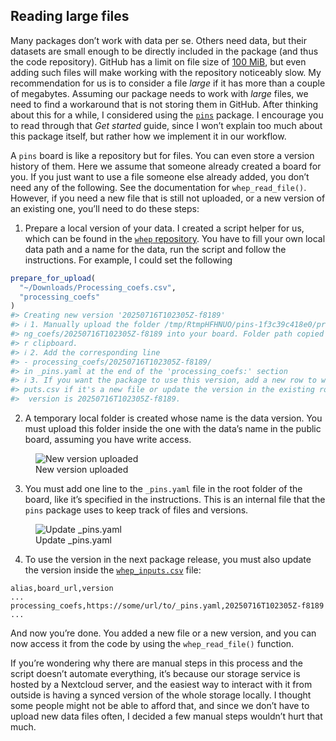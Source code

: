 ## Reading large files

Many packages don't work with data per se. Others need data, but their datasets
are small enough to be directly included in the package (and thus the code
repository). GitHub has a limit on file size of
[100 MiB](https://docs.github.com/en/repositories/working-with-files/managing-large-files/about-large-files-on-github),
but even adding such files will make working with the repository noticeably
slow. My recommendation for us is to consider a file _large_ if it has more
than a couple of megabytes. Assuming our package needs to work with _large_
files, we need to find a workaround that is not storing them in GitHub. After
thinking about this for a while, I considered using the 
[`pins`](https://pins.rstudio.com/articles/pins.html) package. I encourage you
to read through that *Get started* guide, since I won't explain too much
about this package itself, but rather how we implement it in our workflow.

A `pins` board is like a repository but for files. You can even store a version
history of them. Here we assume that someone already created a board for you.
If you just want to use a file someone else already added, you don't need any
of the following. See the documentation for `whep_read_file()`.
However, if you need a new file that is still not uploaded, or a new version of
an existing one, you'll need to do these steps:

1. Prepare a local version of your data. I created a script helper for us, which
  can be found in the [`whep` repository
  ](https://github.com/eduaguilera/whep/blob/main/inst/scripts/prepare_upload.R).
  You have to fill your own local data path and a name for the data, run the
  script and follow the instructions. For example, I could set the following
  ```.r
  prepare_for_upload(
    "~/Downloads/Processing_coefs.csv",
    "processing_coefs"
  )
  #> Creating new version '20250716T102305Z-f8189'
  #> ℹ 1. Manually upload the folder /tmp/RtmpHFHNUO/pins-1f3c39c418e0/processi
  #> ng_coefs/20250716T102305Z-f8189 into your board. Folder path copied to you
  #> r clipboard.
  #> ℹ 2. Add the corresponding line
  #> - processing_coefs/20250716T102305Z-f8189/
  #> in _pins.yaml at the end of the 'processing_coefs:' section
  #> ℹ 3. If you want the package to use this version, add a new row to whep_in
  #> puts.csv if it's a new file or update the version in the existing row. The
  #>  version is 20250716T102305Z-f8189.
  ```

2. A temporary local folder is created whose name is the data version. You must
  upload this folder inside the one with the data's name in the public board,
  assuming you have write access.

  ![New version uploaded](imgs/new_version_uploaded.png)

3. You must add one line to the `_pins.yaml` file in the root folder of the
  board, like it's specified in the instructions. This is an internal file
  that the `pins` package uses to keep track of files and versions.

  ![Update _pins.yaml](imgs/update_pins_yaml.png)

4. To use the version in the next package release, you must also update the
  version inside the [`whep_inputs.csv`
  ](https://github.com/eduaguilera/whep/blob/main/inst/extdata/whep_inputs.csv)
  file:

  ```
  alias,board_url,version
  ...
  processing_coefs,https://some/url/to/_pins.yaml,20250716T102305Z-f8189
  ...
  ```

And now you're done. You added a new file or a new version, and you can now
access it from the code by using the `whep_read_file()` function.

If you're wondering why there are manual steps in this process and the script
doesn't automate everything, it's because our storage service is hosted by a
Nextcloud server, and the easiest way to interact with it from outside is
having a synced version of the whole storage locally. I thought some people
might not be able to afford that, and since we don't have to upload new data
files often, I decided a few manual steps wouldn't hurt that much.
